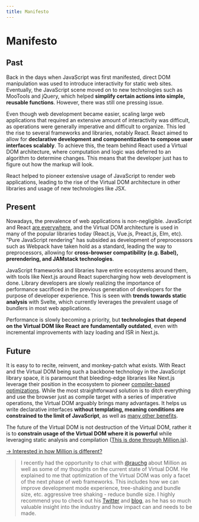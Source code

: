 ```yaml
---
title: Manifesto
---
```


# Manifesto

## Past

Back in the days when JavaScript was first manifested, direct DOM manipulation was used to introduce interactivity for static web sites. Eventually, the JavaScript scene moved on to new technologies such as MooTools and jQuery, which helped **simplify certain actions into simple, reusable functions**. However, there was still one pressing issue.

Even though web development became easier, scaling large web applications that required an extensive amount of interactivity was difficult, as operations were generally imperative and difficult to organize. This led the rise to several frameworks and libraries, notably React. React aimed to allow for **declarative development and componentization to compose user interfaces scalably**. To achieve this, the team behind React used a Virtual DOM architecture, where computation and logic was deferred to an algorithm to determine changes. This means that the developer just has to figure out how the markup will look.

React helped to pioneer extensive usage of JavaScript to render web applications, leading to the rise of the Virtual DOM architecture in other libraries and usage of new technologies like JSX.

## Present

Nowadays, the prevalence of web applications is non-negligible. JavaScript and React [are everywhere](https://nextjs.org/showcase), and the Virtual DOM architecture is used in many of the popular libraries today (React.js, Vue.js, Preact.js, Elm, etc). "Pure JavaScript rendering" has subsided as development of preprocessors such as Webpack have taken hold as a standard, leading the way to preprocessors, allowing for **cross-browser compatibility (e.g. Babel), prerendering, and JAMstack technologies**.

JavaScript frameworks and libraries have entire ecosystems around them, with tools like Next.js around React supercharging how web development is done. Library developers are slowly realizing the importance of performance sacrificed in the previous generation of developers for the purpose of developer experience. This is seen with **trends towards static analysis** with Svelte, which currently leverages the prevalent usage of bundlers in most web applications.

Performance is slowly becoming a priority, but **technologies that depend on the Virtual DOM like React are fundamentally outdated**, even with incremental improvements with lazy loading and ISR in Next.js.

## Future

It is easy to to recite, reinvent, and monkey-patch what exists. With React and the Virtual DOM being such a backbone technology in the JavaScript library space, it is paramount that bleeding-edge libraries like Next.js leverage their position in the ecosystem to pioneer [compiler-based optimizations](https://tomdale.net/2017/09/compilers-are-the-new-frameworks/). While the most straightforward solution is to ditch everything and use the browser just as compile target with a series of imperative operations, the Virtual DOM arguably brings many advantages. It helps us write declarative interfaces **without templating, meaning conditions are constrained to the limit of JavaScript**, as well as [many other benefits](https://reactjs.org/blog/2013/06/05/why-react.html).

The future of the Virtual DOM is not destruction of the Virtual DOM, rather it is to **constrain usage of the Virtual DOM where it is powerful** while leveraging static analysis and compilation ([This is done through Million.js](https://dev.to/aidenybai/million-js-the-future-of-virtual-dom-1e6d)).

[→ Interested in how Million is different?](https://dev.to/aidenybai/million-js-the-future-of-virtual-dom-1e6d)

> I recently had the opportunity to chat with [@rauchg](https://twitter.com/rauchg) about Million as well as some of my thoughts on the current state of Virtual DOM. He explained to me that optimization of the Virtual DOM was only a facet of the next phase of web frameworks. This includes how we can improve development mode experience, tree-shaking and bundle size, etc.
> aggressive tree shaking - reduce bundle size. I highly recommend you to check out his [Twitter](https://twitter.com/rauchg) and [blog](https://rauchg.com/), as he has so much valuable insight into the industry and how impact can and needs to be made.

